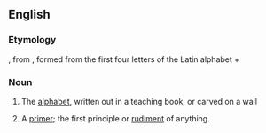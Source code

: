 ==English==

===Etymology===
{{etyl|enm|en}}, from {{etyl|la|en}} {{term|abecedarius||lang=la|of the alphabet}}, formed from the first four letters of the Latin alphabet + {{term|-arius||lang=la}}

===Noun===
{{en-noun|abecedaries}}

# The [[alphabet]], written out in a teaching book, or carved on a wall
#{{rare}} A [[primer]]; the first principle or [[rudiment]] of anything.